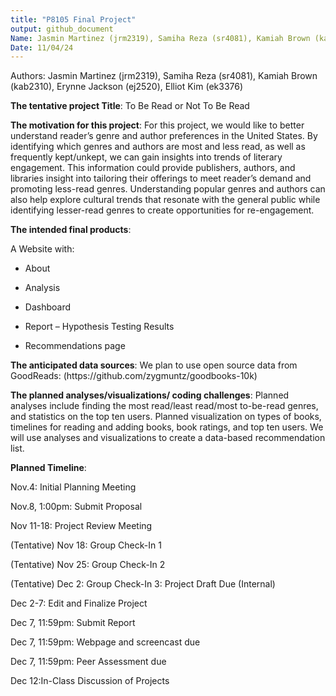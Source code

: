 ```yaml
--- 
title: "P8105 Final Project"
output: github_document
Name: Jasmin Martinez (jrm2319), Samiha Reza (sr4081), Kamiah Brown (kab2310), Erynne Jackson (ej2520), Elliot Kim (ek3376)
Date: 11/04/24
---
```

Authors: Jasmin Martinez (jrm2319), Samiha Reza (sr4081), Kamiah Brown (kab2310), Erynne Jackson (ej2520), Elliot Kim (ek3376)

**The tentative project Title**: To Be Read or Not To Be Read

**The motivation for this project**: 
For this project, we would like to better understand reader’s genre and author preferences in the United States. By identifying which genres and authors are most and less read, as well as frequently kept/unkept, we can gain insights into trends of literary engagement. This information could provide publishers, authors, and libraries insight into tailoring their offerings to meet reader’s demand and promoting less-read genres. Understanding popular genres and authors can also help explore cultural trends that resonate with the general public while identifying lesser-read genres to create opportunities for re-engagement. 

**The intended final products**:

A Website with: 

- About

- Analysis 

- Dashboard

- Report – Hypothesis Testing Results

- Recommendations page


**The anticipated data sources**: 
We plan to use open source data from GoodReads: (https://github.com/zygmuntz/goodbooks-10k)


**The planned analyses/visualizations/ coding challenges**: 
Planned analyses include finding the most read/least read/most to-be-read genres, and statistics on the top ten users. Planned visualization on types of books, timelines for reading and adding books, book ratings, and top ten users. We will use analyses and visualizations to create a data-based recommendation list.

**Planned Timeline**:

Nov.4: Initial Planning Meeting

Nov.8, 1:00pm: Submit Proposal

Nov 11-18: Project Review Meeting

(Tentative) Nov 18: Group Check-In 1

(Tentative) Nov 25: Group Check-In 2

(Tentative) Dec 2: Group Check-In 3: Project Draft Due (Internal)

Dec 2-7: Edit and Finalize Project

Dec 7, 11:59pm: Submit Report

Dec 7, 11:59pm: Webpage and screencast due

Dec 7, 11:59pm: Peer Assessment due

Dec 12:In-Class Discussion of Projects

